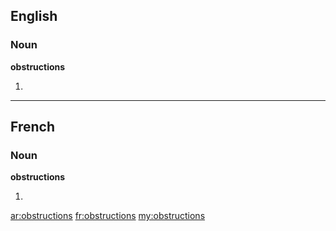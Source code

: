==English==

===Noun===
'''obstructions'''

# {{plural of|[[obstruction]]}}

----

==French==

===Noun===
'''obstructions''' {{f}}

# {{plural of|[[obstruction]]|lang=fr}}

[[ar:obstructions]]
[[fr:obstructions]]
[[my:obstructions]]